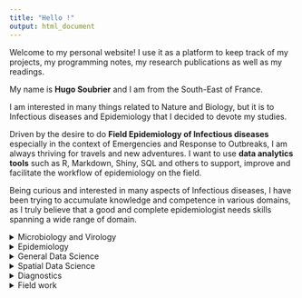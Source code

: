 ```yaml
---
title: "Hello !"
output: html_document
---
```


<html>  
    <link rel="stylesheet" href="/css/custom.css" />
</html>

<p class="intro">Welcome to my personal website! I use it as a platform to keep track of my projects, my programming notes, my research publications as well as my readings.</p>

My name is **Hugo Soubrier** and I am from the South-East of France.  

I am interested in many things related to Nature and Biology, but it is to Infectious diseases and Epidemiology that I decided to devote my studies. 

Driven by the desire to do <strong>Field Epidemiology of Infectious diseases</strong> especially in the context of Emergencies and Response to Outbreaks, I am always thriving for travels and new adventures. I want to use <strong>data analytics tools</strong> such as R, Markdown, Shiny, SQL and others to support, improve and facilitate the workflow of epidemiology on the field.

Being curious and interested in many aspects of Infectious diseases, I have been trying to accumulate knowledge and competence in various domains, as I truly believe that a good and complete epidemiologist needs skills spanning a wide range of domain. 

<details class="item-1">
    <summary>Microbiology and Virology</summary>
    <p>The teaching in immunology, virology and bacteriology during my BSc in Microbiology at Imperial College London, and then my MSc in Control of Infectious Diseases at the London School of Tropical Medicine (LSHTM), has given me a critical eye on the biology, ecology spread and control of infectious agents.</p>
  </details>
  
<details class="item-2">
    <summary>Epidemiology</summary>
    <p>My epidemiology competence stem from my MSc Control of Infectious Diseases at the LSHTM. It is my main subject of interest, and from the basics of epidemiology I have deepened my knowledge to Spatial Epidemiology and Epidemiology of Infectious Diseases, also Field Epidemiology and its various applications to Emergency context and Outbreaks.</p>
    
<p>The different Advanced statistics course I followed at the LSHTM have equipped me with solid theoretical foundations for my epidemiological analysis.</p>
</details>
  
  <details class="item-3">
    <summary>General Data Science</summary>
    <p>I started learning data science with self-taught resources but since then I have applied several of my skills to my university projects and recent work at Bernhard Nocht Institute of Tropical Medicine (BNITM). I am mainly focused on R and its environment (Rmarkdown, Rshiny …), but I also know SQL, Markdown, HTML and CSS. I love to learn and discover new skills and tools, as an example, I have learned how to code the current website to help me with organize my projects and store my programming notes.</p>

<p>My data science skills were reinforced on the theoretical side by strong Advanced Statistics course that I followed during my MSc at the LSHTM.</p>

  </details>
  
  <details class ="item-4">
    <summary>Spatial Data Science</summary>
    <p>Spatial data science has a very special importance for me. I love maps and geography, and therefore at LSHTM I decided to study Spatial Epidemiology. Since then, I have never stopped to practice this skill and tried to apply it to most of my projects. I am fond of map making, and other data visualization in spatial context. From my master project until my most recent publication, I am always using maps as my primary point to understand a situation or context.</p>

<p>I am comfortable with ArcGIS, QGIS, GeoDa, SatScan, but it’s mainly on R that I have conducted most of my spatial analysis. I know how to make maps as well as interactive maps from R environment and embed them in various support such as markdown reports or Shiny dashboards.</p>

<p>I also have extensive knowledge of remote-sensing data which were my primary data source for my Master project. I have used R to download, handled and analyzed data provided by Sentinel-2 and Landsat-8 satellites. Processing GeoTiff files into Temperature, Rainfall, Landcover and NDVI datasets. I have also learned to performed geographical calculation, and extract raster values for given sampled points.</p>
  </details>
  
  <details class ="item-5">
    <summary>Diagnostics</summary>
    <p>It’s my belief that any strong epidemiologist shall have a good understanding of the data collection workflow in order to identify pitfalls, biases and to fully grasp the extent of its datasets. On this basis, I have tried to be at the start of the data collection workflow, and now I can proudly say that I have a strong diagnostic experience.</p>

<p>Having worked 2 years at Bernhard Nocht Institute of Tropical Medicine in the Africa Team of the Virology department, we were specialized in diagnostic of class-4 infectious agents (Ebolaviruses, Marburgviruses, Lassa virus, Yellow Fever virus, Dengue virus…). There I was trained by the European Mobile Laboratory, for handling of class-4 pathogens in BSL-3 laboratories on the field.</p> 

<p>I have solid grounds in PCR diagnostics especially qRT-PCR, as well as in serology (IFA, ELISA). Our project of capacity building of local Diagnostic laboratory in West Africa has given me opportunities to share those skills by training local teams.</p>
  </details>
  
  <details class="item-6">
    <summary>Field work</summary>
    <p>Field work was the first experience I tried to obtain as soon as my MSc was over. I am glad to say that I have now been deployed 5 times to Guinea to respond to the Ebola Virus Disease outbreak that started in February 2021. The deployments under the Global Outbreak Alert and Response Network (GOARN) of WHO, has given me strong field experience in what could be described as intense settings.</p>

<p>I have loved my work there, and our capacity building project in Conakry and in the remote forest of Guinea has been extremely valuable to me, as much on the professional side, as on the personal side. My experience of Africa was up to my expectations, and reinforced my desire to work there on the field.</p>
  </details>
  
  




